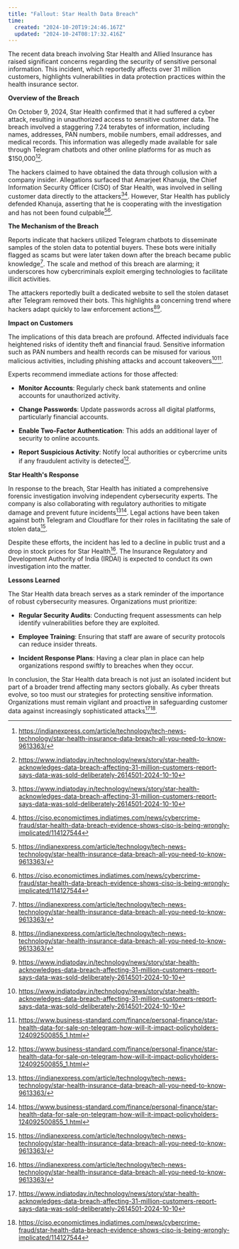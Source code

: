 ```yaml
---
title: "Fallout: Star Health Data Breach"
time:
  created: "2024-10-20T19:24:46.167Z"
  updated: "2024-10-24T08:17:32.416Z"
---
```


The recent data breach involving Star Health and Allied Insurance has raised significant concerns regarding the security of sensitive personal information. This incident, which reportedly affects over 31 million customers, highlights vulnerabilities in data protection practices within the health insurance sector.

****Overview of the Breach****

On October 9, 2024, Star Health confirmed that it had suffered a cyber attack, resulting in unauthorized access to sensitive customer data. The breach involved a staggering 7.24 terabytes of information, including names, addresses, PAN numbers, mobile numbers, email addresses, and medical records. This information was allegedly made available for sale through Telegram chatbots and other online platforms for as much as $150,000[^1][^2].

The hackers claimed to have obtained the data through collusion with a company insider. Allegations surfaced that Amarjeet Khanuja, the Chief Information Security Officer (CISO) of Star Health, was involved in selling customer data directly to the attackers[^2][^4]. However, Star Health has publicly defended Khanuja, asserting that he is cooperating with the investigation and has not been found culpable[^1][^4].

****The Mechanism of the Breach****

Reports indicate that hackers utilized Telegram chatbots to disseminate samples of the stolen data to potential buyers. These bots were initially flagged as scams but were later taken down after the breach became public knowledge[^1]. The scale and method of this breach are alarming; it underscores how cybercriminals exploit emerging technologies to facilitate illicit activities.

The attackers reportedly built a dedicated website to sell the stolen dataset after Telegram removed their bots. This highlights a concerning trend where hackers adapt quickly to law enforcement actions[^1][^2].

****Impact on Customers****

The implications of this data breach are profound. Affected individuals face heightened risks of identity theft and financial fraud. Sensitive information such as PAN numbers and health records can be misused for various malicious activities, including phishing attacks and account takeovers[^2][^3]. 

Experts recommend immediate actions for those affected:

- **Monitor Accounts**: Regularly check bank statements and online accounts for unauthorized activity.
  
- **Change Passwords**: Update passwords across all digital platforms, particularly financial accounts.
  
- **Enable Two-Factor Authentication**: This adds an additional layer of security to online accounts.
  
- **Report Suspicious Activity**: Notify local authorities or cybercrime units if any fraudulent activity is detected[^3].

****Star Health's Response****

In response to the breach, Star Health has initiated a comprehensive forensic investigation involving independent cybersecurity experts. The company is also collaborating with regulatory authorities to mitigate damage and prevent future incidents[^1][^3]. Legal actions have been taken against both Telegram and Cloudflare for their roles in facilitating the sale of stolen data[^1].

Despite these efforts, the incident has led to a decline in public trust and a drop in stock prices for Star Health[^1]. The Insurance Regulatory and Development Authority of India (IRDAI) is expected to conduct its own investigation into the matter.

****Lessons Learned****

The Star Health data breach serves as a stark reminder of the importance of robust cybersecurity measures. Organizations must prioritize:

- **Regular Security Audits**: Conducting frequent assessments can help identify vulnerabilities before they are exploited.

- **Employee Training**: Ensuring that staff are aware of security protocols can reduce insider threats.

- **Incident Response Plans**: Having a clear plan in place can help organizations respond swiftly to breaches when they occur.

In conclusion, the Star Health data breach is not just an isolated incident but part of a broader trend affecting many sectors globally. As cyber threats evolve, so too must our strategies for protecting sensitive information. Organizations must remain vigilant and proactive in safeguarding customer data against increasingly sophisticated attacks[^2][^4].


[^1]: https://indianexpress.com/article/technology/tech-news-technology/star-health-insurance-data-breach-all-you-need-to-know-9613363/
[^2]: https://www.indiatoday.in/technology/news/story/star-health-acknowledges-data-breach-affecting-31-million-customers-report-says-data-was-sold-deliberately-2614501-2024-10-10
[^3]: https://www.business-standard.com/finance/personal-finance/star-health-data-for-sale-on-telegram-how-will-it-impact-policyholders-124092500855_1.html
[^4]: https://ciso.economictimes.indiatimes.com/news/cybercrime-fraud/star-health-data-breach-evidence-shows-ciso-is-being-wrongly-implicated/114127544